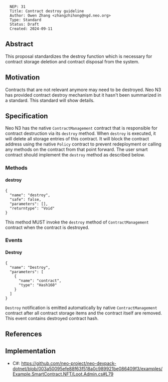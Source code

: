 <pre>
  NEP: 31
  Title: Contract destroy guideline
  Author: Owen Zhang <zhangzhihong@ngd.neo.org>
  Type: Standard
  Status: Draft
  Created: 2024-09-11
</pre>

==Abstract==

This proposal standardizes the destroy function which is necessary for contract storage deletion and contract disposal from the system.

==Motivation==

Contracts that are not relevant anymore may need to be destroyed. Neo N3 has provided contract destroy mechanism but it hasn't been summarized in a standard. This standard will show details.

==Specification==

Neo N3 has the native <code>ContractManagement</code> contract that is responsible for contract destruction via its <code>destroy</code> method. When <code>destroy</code> is executed, it will delete all storage entries of this contract. It will block the contract address using the native <code>Policy</code> contract to prevent redeployment or calling any methods on the contract from that point forward. The user smart contract should implement the <code>destroy</code> method as described below.

===Methods===

====destroy====

<pre>
{
  "name": "destroy",
  "safe": false,
  "parameters": [],
  "returntype": "Void"
}
</pre>
This method MUST invoke the <code>destroy</code> method of <code>ContractManagement</code> contract when the contract is destroyed.

===Events===

====Destroy====

<pre>
{
  "name": "Destroy",
  "parameters": [
    {
      "name": "contract",
      "type": "Hash160"
    }
  ]
}
</pre>

<code>Destroy</code> notification is emitted automatically by native <code>ContractManagement</code> contract after all contract storage items and the contract itself are removed. This event contains destroyed contract hash.

==References==


==Implementation==

* C#: https://github.com/neo-project/neo-devpack-dotnet/blob/003a50095efe88f63f518a0c989921be086409f3/examples/Example.SmartContract.NFT/Loot.Admin.cs#L79

